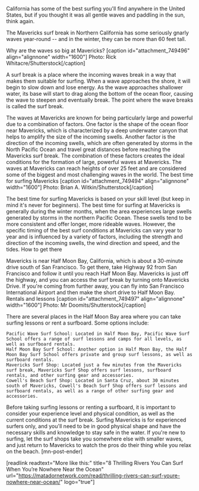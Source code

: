 California has some of the best surfing you'll find anywhere in the United States, but if you thought it was all gentle waves and paddling in the sun, think again.

The Mavericks surf break in Northern California has some seriously gnarly waves year-round -- and in the winter, they can be more than 60 feet tall.


Why are the waves so big at Mavericks?
[caption id="attachment_749496" align="alignnone" width="1600"] Photo: Rick Whitacre/Shutterstock[/caption]

A surf break is a place where the incoming waves break in a way that makes them suitable for surfing. When a wave approaches the shore, it will begin to slow down and lose energy. As the wave approaches shallower water, its base will start to drag along the bottom of the ocean floor, causing the wave to steepen and eventually break. The point where the wave breaks is called the surf break.

The waves at Mavericks are known for being particularly large and powerful due to a combination of factors. One factor is the shape of the ocean floor near Mavericks, which is characterized by a deep underwater canyon that helps to amplify the size of the incoming swells. Another factor is the direction of the incoming swells, which are often generated by storms in the North Pacific Ocean and travel great distances before reaching the Mavericks surf break. The combination of these factors creates the ideal conditions for the formation of large, powerful waves at Mavericks. The waves at Mavericks can reach heights of over 25 feet and are considered some of the biggest and most challenging waves in the world.
The best time for surfing Mavericks
[caption id="attachment_749494" align="alignnone" width="1600"] Photo: Brian A. Witkin/Shutterstock[/caption]

The best time for surfing Mavericks is based on your skill level (but keep in mind it's never for beginners). The best time for surfing at Mavericks is generally during the winter months, when the area experiences large swells generated by storms in the northern Pacific Ocean. These swells tend to be more consistent and offer longer, more rideable waves. However, the specific timing of the best surf conditions at Mavericks can vary year to year and is influenced by a variety of factors, including the strength and direction of the incoming swells, the wind direction and speed, and the tides.
How to get there


Mavericks is near Half Moon Bay, California, which is about a 30-minute drive south of San Francisco. To get there, take Highway 92 from San Francisco and follow it until you reach Half Moon Bay. Mavericks is just off the highway, and you can access the surf break by turning onto Mavericks Drive. If you're coming from further away, you can fly into San Francisco International Airport and then make the short drive to Half Moon Bay.
Rentals and lessons
[caption id="attachment_749497" align="alignnone" width="1600"] Photo: Mr Doomits/Shutterstock[/caption]

There are several places in the Half Moon Bay area where you can take surfing lessons or rent a surfboard. Some options include:

 	Pacific Wave Surf School: Located in Half Moon Bay, Pacific Wave Surf School offers a range of surf lessons and camps for all levels, as well as surfboard rentals.
 	Half Moon Bay Surf School: Another option in Half Moon Bay, the Half Moon Bay Surf School offers private and group surf lessons, as well as surfboard rentals.
 	Mavericks Surf Shop: Located just a few minutes from the Mavericks surf break, Mavericks Surf Shop offers surf lessons, surfboard rentals, and other surfing gear and accessories.
 	Cowell's Beach Surf Shop: Located in Santa Cruz, about 30 minutes south of Mavericks, Cowell's Beach Surf Shop offers surf lessons and surfboard rentals, as well as a range of other surfing gear and accessories.

Before taking surfing lessons or renting a surfboard, it is important to consider your experience level and physical condition, as well as the current conditions at the surf break. Surfing Mavericks is for experienced surfers only, and you'll need to be in good physical shape and have the necessary skills and knowledge to stay safe in the water. If you're new to surfing, let the surf shops take you somewhere else with smaller waves, and just return to Mavericks to watch the pros do their thing while you relax on the beach. [mn-post-ender]

[readlink readtext="More like this:" title="8 Thrilling Rivers You Can Surf When You’re Nowhere Near the Ocean" url="https://matadornetwork.com/read/thrilling-rivers-can-surf-youre-nowhere-near-ocean/" logo="true"]

&nbsp;